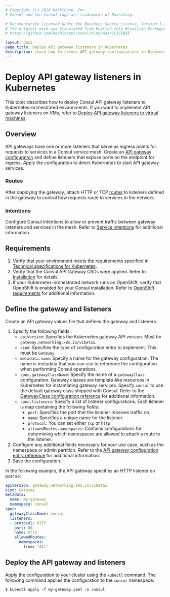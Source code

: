 ```yaml
---
# Copyright (c) 2024 HashiCorp, Inc.
# Consul and the Consul logo are trademarks of HashiCorp.

# Documentation licensed under the Business Source License, Version 1.1.
# The original work was translated from English into Brazilian Portuguese.
# https://github.com/hashicorp/consul/blob/main/LICENSE

layout: docs
page_title: Deploy API gateway listeners in Kubernetes
description: Learn how to create API gateway configurations in Kubernetes that enable you to instantiate gateway instances.
---
```


# Deploy API gateway listeners in Kubernetes

This topic describes how to deploy Consul API gateway listeners to Kubernetes-orchestrated environments. If you want to implement API gateway listeners on VMs, refer to [Deploy API gateway listeners to virtual machines](/consul/docs/north-south/api-gateway/vm/listener).

## Overview

API gateways have one or more listeners that serve as ingress points for requests to services in a Consul service mesh. Create an [API gateway configuration](/consul/docs/reference/k8s/api-gateway/gateway) and define listeners that expose ports on the endpoint for ingress. Apply the configuration to direct Kubernetes to start API gateway services.

### Routes

After deploying the gateway, attach HTTP or TCP [routes](/consul/docs/reference/k8s/api-gateway/routes) to listeners defined in the gateway to control how requests route to services in the network.

### Intentions

Configure Consul intentions to allow or prevent traffic between gateway listeners and services in the mesh. Refer to [Service intentions](/consul/docs/secure-mesh/intention) for additional information.


## Requirements

1. Verify that your environment meets the requirements specified in [Technical specifications for Kubernetes](/consul/docs/north-south/api-gateway/k8s/tech-specs).
1. Verify that the Consul API Gateway CRDs were applied. Refer to [Installation](/consul/docs/north-south/api-gateway/k8s/enable) for details.
1. If your Kubernetes-orchestrated network runs on OpenShift, verify that OpenShift is enabled for your Consul installation. Refer to [OpenShift requirements](/consul/docs/connect/gateways/api-gateway/tech-specs#openshift-requirements) for additional information.

## Define the gateway and listeners

Create an API gateway values file that defines the gateway and listeners.

1. Specify the following fields:
    - `apiVersion`: Specifies the Kubernetes gateway API version. Must be `gateway.networking.k8s.io/v1beta1`.
    - `kind`: Specifies the type of configuration entry to implement. This must be `Gateway`.
    - `metadata.name`:  Specify a name for the gateway configuration. The name is metadata that you can use to reference the configuration when performing Consul operations.
    - `spec.gatewayClassName`:  Specify the name of a `gatewayClass` configuration. Gateway classes are template-like resources in Kubernetes for instantiating gateway services. Specify `consul` to use the default gateway class shipped with Consul. Refer to the [GatewayClass configuration reference](/consul/docs/reference/k8s/api-gateway/gatewayclass) for additional information.
    - `spec.listeners`: Specify a list of listener configurations. Each listener is map containing the following fields:
      - `port`: Specifies the port that the listener receives traffic on.
      - `name`: Specifies a unique name for the listener.
      - `protocol`: You can set either `tcp` or `http`
      - `allowedRoutes.namespaces`: Contains configurations for determining which namespaces are allowed to attach a route to the listener.
1. Configure any additional fields necessary for your use case, such as the namespace or admin partition. Refer to the [API gateway configuration entry reference](/consul/docs/reference/k8s/api-gateway/gateway) for additional information.
1. Save the configuration.

In the following example, the API gateway specifies an HTTP listener on port `80`:

```yaml
apiVersion: gateway.networking.k8s.io/v1beta1
kind: Gateway
metadata:
  name: my-gateway
  namespace: consul
spec:
  gatewayClassName: consul
  listeners:
  - protocol: HTTP
    port: 80
    name: http
    allowedRoutes:
      namespaces:
        from: "All"
```


## Deploy the API gateway and listeners

Apply the configuration to your cluster using the `kubectl` command. The following command applies the configuration to the `consul` namespace:

```shell-session
$ kubectl apply -f my-gateway.yaml -n consul
```
